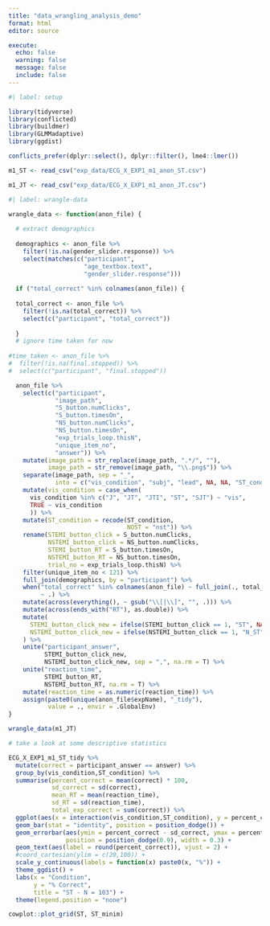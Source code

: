 ```yaml
---
title: "data_wrangling_analysis_demo"
format: html
editor: source

execute: 
  echo: false
  warning: false
  message: false
  include: false
---
```


```r
#| label: setup

library(tidyverse)
library(conflicted)
library(buildmer)
library(GLMMadaptive)
library(ggdist)

conflicts_prefer(dplyr::select(), dplyr::filter(), lme4::lmer())

m1_ST <- read_csv("exp_data/ECG_X_EXP1_m1_anon_ST.csv")

m1_JT <- read_csv("exp_data/ECG_X_EXP1_m1_anon_JT.csv")

```

```r
#| label: wrangle-data

wrangle_data <- function(anon_file) {
  
  # extract demographics
  
  demographics <- anon_file %>%
    filter(!is.na(gender_slider.response)) %>%
    select(matches(c("participant",
                     "age_textbox.text",
                     "gender_slider.response")))
  
  if ("total_correct" %in% colnames(anon_file)) {
  
  total_correct <- anon_file %>%
    filter(!is.na(total_correct)) %>%
    select(c("participant", "total_correct"))
  
  }
  # ignore time taken for now
  
#time_taken <- anon_file %>%
#  filter(!is.na(final.stopped)) %>%
#  select(c("participant", "final.stopped"))

  anon_file %>%
    select(c("participant",
             "image_path",
             "S_button.numClicks",
             "S_button.timesOn",
             "NS_button.numClicks",
             "NS_button.timesOn",
             "exp_trials_loop.thisN",
             "unique_item_no",
             "answer")) %>%
    mutate(image_path = str_replace(image_path, ".*/", ""),
           image_path = str_remove(image_path, "\\.png$")) %>%
    separate(image_path, sep = "_",
             into = c("vis_condition", "subj", "lead", NA, NA, "ST_condition")) %>%
    mutate(vis_condition = case_when(
      vis_condition %in% c("J", "JT", "JTI", "ST", "SJT") ~ "vis",
      TRUE ~ vis_condition
      )) %>%
    mutate(ST_condition = recode(ST_condition,
                                 NOST = "nst")) %>%
    rename(STEMI_button_click = S_button.numClicks,
           NSTEMI_button_click = NS_button.numClicks,
           STEMI_button_RT = S_button.timesOn,
           NSTEMI_button_RT = NS_button.timesOn,
           trial_no = exp_trials_loop.thisN) %>%
    filter(unique_item_no < 121) %>%
    full_join(demographics, by = "participant") %>%
    when("total_correct" %in% colnames(anon_file) ~ full_join(., total_correct, by = "participant"),
         ~ .) %>%
    mutate(across(everything(), ~ gsub("\\[|\\]", "", .))) %>%
    mutate(across(ends_with("RT"), as.double)) %>%
    mutate(
      STEMI_button_click_new = ifelse(STEMI_button_click == 1, "ST", NA),
      NSTEMI_button_click_new = ifelse(NSTEMI_button_click == 1, "N_ST", NA)
    ) %>%
    unite("participant_answer", 
          STEMI_button_click_new,
          NSTEMI_button_click_new, sep = ",", na.rm = T) %>%
    unite("reaction_time",
          STEMI_button_RT,
          NSTEMI_button_RT, na.rm = T) %>%
    mutate(reaction_time = as.numeric(reaction_time)) %>%
    assign(paste0(unique(anon_file$expName), "_tidy"),
           value = ., envir = .GlobalEnv)
}

wrangle_data(m1_JT)
```

```r
# take a look at some descriptive statistics

ECG_X_EXP1_m1_ST_tidy %>%
  mutate(correct = participant_answer == answer) %>%
  group_by(vis_condition,ST_condition) %>%
  summarise(percent_correct = mean(correct) * 100,
            sd_correct = sd(correct),
            mean_RT = mean(reaction_time),
            sd_RT = sd(reaction_time),
            total_exp_correct = sum(correct)) %>%
  ggplot(aes(x = interaction(vis_condition,ST_condition), y = percent_correct, fill = interaction(vis_condition,ST_condition))) +
  geom_bar(stat = "identity", position = position_dodge()) +
  geom_errorbar(aes(ymin = percent_correct - sd_correct, ymax = percent_correct + sd_correct),
                position = position_dodge(0.9), width = 0.3) +
  geom_text(aes(label = round(percent_correct)), vjust = 2) +
  #coord_cartesian(ylim = c(20,100)) +
  scale_y_continuous(labels = function(x) paste0(x, "%")) +
  theme_ggdist() +
  labs(x = "Condition",
       y = "% Correct",
       title = "ST - N = 103") +
  theme(legend.position = "none")

cowplot::plot_grid(ST, ST_minim)
```


